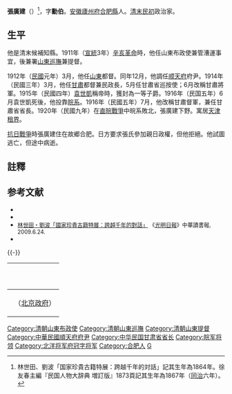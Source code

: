 {{Infobox_Person
| name =張廣建
|image=Zhang Guangjian.jpg
|box_width=180px
|occupation= 政治人物
| period =  
|birth_name=
| other_names =
| Sex = 
|birth_date= 1864年<ref>林世田・劉波「國家珍貴古籍特展：跨越千年的對話」</ref>或1867年（[[同治|同治]]六年）<ref>徐友春主編《民國人物大辭典 增訂版》1873頁</ref>
|birth_place=[[大清|大清]][[安徽省_(清朝)|安徽省]][[廬州府|廬州府]][[合肥縣|合肥縣]]
|death_date= 1938年（[[民國紀元|民國]]二十七年）
|death_place={{CHN1928}}[[安徽省_(中華民国)|安徽省]] 
| nationality ={{ROC}}
| residence = 
| party = 
| religion = 
| spouse = 
| relatives =
|education=
| past = 
|awards= 
}}
'''張廣建'''（{{bd|1864年||1938年|}}）<ref>林世田、劉波「国家珍貴古籍特展：跨越千年的対話」記其生年為1864年。徐友春主編『民国人物大辞典 増訂版』1873頁記其生年為1867年（[[同治|同治]]六年）。</ref>，字'''勳伯'''。[[安徽|安徽]][[廬州府|廬州府]][[合肥縣|合肥縣]]人。[[清|清末]][[中華民國|民初]]政治家。

== 生平 ==
他是清末候補知縣。1911年（[[宣統|宣統]]3年）[[辛亥革命|辛亥革命]]時，他任山東布政使兼管漕運事宜，後兼署[[山東巡撫|山東巡撫]]兼提督。

1912年（[[民國紀元|民國]]元年）3月，他任[[山東省_(中華民國)|山東]]都督。同年12月，他調任[[顺天府|顺天府]]府尹。1914年（民國三年）3月，他任[[甘肅省_(中華民國)|甘肅]]都督兼民政長，5月任甘肅省巡按使；6月改稱甘肅將軍。1915年（民國四年）[[袁世凱|袁世凱]]稱帝時，獲封為一等子爵。1916年（民国五年）6月袁世凱死後，他投靠[[皖系|皖系]]。1916年（民國五年）7月，他改稱甘肅督軍，兼任甘肅省省長。1920年（民國九年）在[[直皖戰爭|直皖戰爭]]中皖系敗北，張廣建下野。寓居[[天津租界|天津租界]]。

[[抗日戰爭|抗日戰爭]]時張廣建住在故郷合肥。日方要求張氏參加親日政權，但他拒絕。他試圖逃亡，但途中病逝。

== 註釋 ==
{{reflist}}

== 参考文献 ==
* <span style="font-size:90%;">{{Cite book zh|author=來新夏等|title=北洋軍閥史 下冊|location=天津|publisher=[[南開大學|南開大學]]出版社|date=2000|isbn = 7-310-01517-7}}
* <span style="font-size:90%;">{{Cite book zh|author=徐友春主編|title=民國人物大辞典 增訂版|location=石家莊|publisher=河北人民出版社|date=2007|isbn = 978-7-202-03014-1}}</span>
* <span style="font-size:90%;">[http://www.gmw.cn/01ds/2009-06/24/content_939628.htm 林世田・劉波「國家珍貴古籍特展：跨越千年的對話」] {{Wayback|url=http://www.gmw.cn/01ds/2009-06/24/content_939628.htm |date=20150924022822 }}《[[光明日報|光明日報]]》中華讀書報, 2009.6.24.</span>
* <span style="font-size:90%;">{{Cite book zh|author=劉壽林等編|title=民國職官年表|location=北京|publisher=[[中華書局|中華書局]]|date=1995|isbn = 7-101-01320-1}}</span>

{{-}}
{| class="wikitable" style="margin:0 auto"
|- 
!　{{QIN1890}}
{{先代次代|[[山東巡撫|山東巡撫]]|<small>1911-1912</small>|[[胡建樞|胡建樞]]| - }}
|- 
!　{{CHN1912}}（[[北洋政府|北京政府]]）
{{先代次代|[[山東省_(中華民國)|山東]]都督|<small>1912年3月</small>|[[胡瑛|胡瑛]]|[[周自齊|周自齊]]}}
{{先代次代|順天府尹|<small>1912年12月 - 1913年9月</small>|[[丁乃揚|丁乃揚]]|[[王治馨|王治馨]]}}
{{先代次代|[[甘肅省_(中華民國)|甘肅]]都督（署理）|<small>1914年3月 - 6月</small>|[[趙惟熙|趙惟熙]]|（改稱將軍）}}
{{先代次代|甘肅將軍|<small>1914年6月 - 1916年7月</small>|（甘肅都督）|（改稱督軍）}}
{{先代次代|甘肅督軍|<small>1916年7月 - 1920年12月</small>|（甘肅將軍）|[[蔡成勳|蔡成勳]]}}
|}

{{山东行政长官|北}}
{{北京市市長}}
{{甘肃行政长官|北}}
{{DEFAULTSORT:Zhang張}}
[[Category:清朝山東布政使|Category:清朝山東布政使]]
[[Category:清朝山東巡撫|Category:清朝山東巡撫]]
[[Category:清朝山東提督|Category:清朝山東提督]]
[[Category:中華民國順天府府尹|Category:中華民國順天府府尹]]
[[Category:中华民国甘肃省省长|Category:中华民国甘肃省省长]]
[[Category:皖军将领|Category:皖军将领]]
[[Category:北洋将军府冠字将军|Category:北洋将军府冠字将军]]
[[Category:合肥人|Category:合肥人]]
[[Category:張姓|G]]